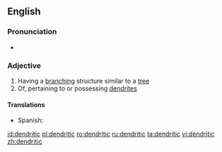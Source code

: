 ==English==

===Pronunciation===
* {{a|UK}} {{IPA|/dɛndˈɹɪtɪk/}}

===Adjective===
{{en-adj}}

# Having a [[branching]] structure similar to a [[tree]]
# Of, pertaining to or possessing [[dendrite]]s

====Translations====
{{trans-top|of or possessing dendrites}}
* Spanish: {{t|es|dendrítico}}
{{trans-mid}}
{{trans-bottom}}

[[id:dendritic]]
[[pl:dendritic]]
[[ro:dendritic]]
[[ru:dendritic]]
[[ta:dendritic]]
[[vi:dendritic]]
[[zh:dendritic]]